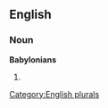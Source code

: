 ==English==

===Noun===
'''Babylonians'''

# {{plural of|[[Babylonian]]}}

[[Category:English plurals]]